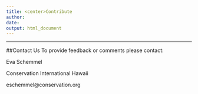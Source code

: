 ```yaml
---
title: <center>Contribute
author: 
date: 
output: html_document
---
```

----

##Contact Us
To provide feedback or comments please contact:

Eva Schemmel

Conservation International Hawaii

eschemmel@conservation.org
